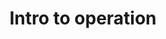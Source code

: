 ---
title: "Intro to operation"
description: "Description of your new file."
sidebarTitle: "Operation"
---